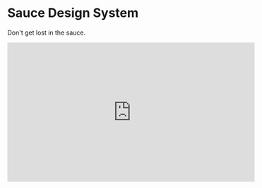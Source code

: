<script>
</script>

<Meta title="Home" />

# Sauce Design System

Don't get lost in the sauce.

<iframe
  allow="accelerometer; autoplay; encrypted-media; gyroscope; picture-in-picture"
  allowfullscreen=""
  frameborder="0"
  height="315"
  src="https://www.youtube-nocookie.com/embed/g0-F88c6Hrk"
  title=""
  width="560"
/>
